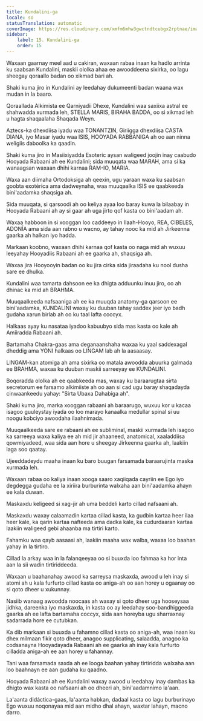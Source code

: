 ```yaml
---
title: Kundalini-ga
locale: so
statusTranslation: automatic
coverImage: https://res.cloudinary.com/xmfm6mhw3gwctndtcubgx2rptnae/image/upload/v1741354419/small_cover_la_gran_rebelion_28716e29d2.webp
sidebar:
    label: 15. Kundalini-ga
    order: 15
---
```

Waxaan gaarnay meel aad u cakiran, waxaan rabaa inaan ka hadlo arrinta ku saabsan Kundalini, maskii ololka ahaa ee awooddeena sixirka, oo lagu sheegay qoraallo badan oo xikmad bari ah.

Shaki kuma jiro in Kundalini ay leedahay dukumeenti badan waana wax mudan in la baaro.

Qoraallada Alkimista ee Qarniyadii Dhexe, Kundalini waa saxiixa astral ee shahwadda xurmada leh, STELLA MARIS, BIRAHA BADDA, oo si xikmad leh u hagta shaqaalaha Shaqada Weyn.

Aztecs-ka dhexdiisa iyadu waa TONANTZIN, Giriigga dhexdiisa CASTA DIANA, iyo Masar iyadu waa ISIS, HOOYADA RABBANIGA ah oo aan ninna weligiis daboolka ka qaadin.

Shaki kuma jiro in Masiixiyadda Esoteric aysan waligeed joojin inay caabudo Hooyada Rabaani ah ee Kundalini; sida muuqata waa MARAH, ama si ka wanaagsan waxaan dhihi karnaa RAM-IO, MARIA.

Waxa aan diimaha Ortodoksiga ah qeexin, ugu yaraan waxa ku saabsan goobta exotérica ama dadweynaha, waa muuqaalka ISIS ee qaabkeeda bini'aadamka shaqsiga ah.

Sida muuqata, si qarsoodi ah oo keliya ayaa loo baray kuwa la bilaabay in Hooyada Rabaani ah ay si gaar ah uga jirto qof kasta oo bini'aadam ah.

Waxaa habboon in si xooggan loo caddeeyo in Ilaah-Hooyo, REA, CIBELES, ADONÍA ama sida aan rabno u wacno, ay tahay nooc ka mid ah Jirkeenna gaarka ah halkan iyo hadda.

Markaan koobno, waxaan dhihi karnaa qof kasta oo naga mid ah wuxuu leeyahay Hooyadiis Rabaani ah ee gaarka ah, shaqsiga ah.

Waxaa jira Hooyooyin badan oo ku jira cirka sida jiraadaha ku nool dusha sare ee dhulka.

Kundalini waa tamarta dahsoon ee ka dhigta adduunku inuu jiro, oo ah dhinac ka mid ah BRAHMA.

Muuqaalkeeda nafsaaniga ah ee ka muuqda anatomy-ga qarsoon ee bini'aadamka, KUNDALINI waxay ku duuban tahay saddex jeer iyo badh gudaha xarun birlab ah oo ku taal lafta coccyx.

Halkaas ayay ku nasataa iyadoo kabuubyo sida mas kasta oo kale ah Amiiradda Rabaani ah.

Bartamaha Chakra-gaas ama deganaanshaha waxaa ku yaal saddexagal dheddig ama YONI halkaas oo LINGAM lab ah la aasaasay.

LINGAM-kan atomiga ah ama sixirka oo matala awoodda abuurka galmada ee BRAHMA, waxaa ku duuban maskii sarreeyay ee KUNDALINI.

Boqoradda ololka ah ee qaabkeeda mas, waxay ku baraarugtaa sirta secretorum ee farsamo alkimiiste ah oo aan si cad ugu baray shaqadayda cinwaankeedu yahay: "Sirta Ubaxa Dahabiga ah".

Shaki kuma jiro, marka xooggan rabaani ah baraarugo, wuxuu kor u kacaa isagoo guuleystay iyada oo loo marayo kanaalka medullar spinal si uu noogu kobciyo awoodaha ilaahnimada.

Muuqaalkeeda sare ee rabaani ah ee subliminal, maskii xurmada leh isagoo ka sarreeya waxa kaliya ee ah mid jir ahaaneed, anatomical, xaaladdiisa qowmiyadeed, waa sida aan hore u sheegay Jirkeenna gaarka ah, laakiin laga soo qaatay.

Ujeeddadeydu maaha inaan ku baro buugan farsamada baraarujinta maska xurmada leh.

Waxaan rabaa oo kaliya inaan xooga saaro xaqiiqada cayriin ee Ego iyo degdegga gudaha ee la xiriira burburinta walxaha aan bini'aadamka ahayn ee kala duwan.

Maskaxdu keligeed si xag-jir ah uma beddeli karto cillad nafsaani ah.

Maskaxdu waxay calaamadin kartaa cillad kasta, ka gudbin kartaa heer ilaa heer kale, ka qarin kartaa nafteeda ama dadka kale, ka cudurdaaran kartaa laakiin waligeed gebi ahaanba ma tirtiri karto.

Fahamku waa qayb aasaasi ah, laakiin maaha wax walba, waxaa loo baahan yahay in la tirtiro.

Cillad la arkay waa in la falanqeeyaa oo si buuxda loo fahmaa ka hor inta aan la sii wadin tirtiriddeeda.

Waxaan u baahanahay awood ka sarreysa maskaxda, awood u leh inay si atomi ah u kala furfurto cillad kasta oo aniga-ah oo aan horey u ogaanay oo si qoto dheer u xukunnay.

Nasiib wanaag awoodda noocaas ah waxay si qoto dheer uga hooseysaa jidhka, dareenka iyo maskaxda, in kasta oo ay leedahay soo-bandhiggeeda gaarka ah ee lafta bartamaha coccyx, sida aan horeyba ugu sharraxnay sadarrada hore ee cutubkan.

Ka dib markaan si buuxda u fahamno cillad kasta oo aniga-ah, waa inaan ku dhex milmaan fikir qoto dheer, anagoo supplicating, salaadda, anagoo ka codsanayna Hooyadayada Rabaani ah ee gaarka ah inay kala furfurto cilladda aniga-ah ee aan horey u fahannay.

Tani waa farsamada saxda ah ee looga baahan yahay tirtiridda walxaha aan loo baahnayn ee aan gudaha ku qaadno.

Hooyada Rabaani ah ee Kundalini waxay awood u leedahay inay dambas ka dhigto wax kasta oo nafsaani ah oo dheeri ah, bini'aadamnimo la'aan.

La'aanta didáctica-gaas, la'aanta habkan, dadaal kasta oo lagu burburinayo Ego wuxuu noqonayaa mid aan midho dhal ahayn, waxtar lahayn, macno darro.

